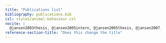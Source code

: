 ---
title: "Publications list"
bibliography: publications.bib
csl: styles/animal-behaviour.csl
nocite: |
  @jansen2003thesis, @jansen2005intern, @jansen2005thesis, @jansen2007, @jansen2012, @jansen2013, @jansen2013thesis, @manser2014, @townsend2017, @akinyi2019, @habig2019, @levy2020, @grieneisen2020, @grieneisen2021, @bjork2022, @gordon2023, @paietta2023, @roche2023, @weibel2024
reference-section-title: "Does this change the title"  
---




<!-- As point make bold author name. This would be so cool -->
<!-- At some point be inspired by https://github.com/jhelvy/jhelvy_quarto/blob/main/research.qmd -->
